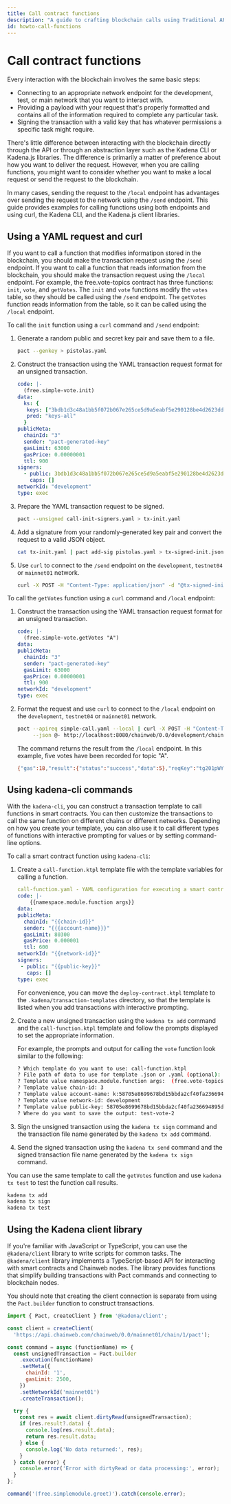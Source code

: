 ```yaml
---
title: Call contract functions
description: "A guide to crafting blockchain calls using Traditional API, Kadena CLI, and Kadena.js"
id: howto-call-functions
---
```


# Call contract functions

Every interaction with the blockchain involves the same basic steps:

- Connecting to an appropriate network endpoint for the development, test, or main network that you want to interact with.
- Providing a payload with your request that's properly formatted and contains all of the information required to complete any particular task.
- Signing the transaction with a valid key that has whatever permissions a specific task might require.

There's little difference between interacting with the blockchain directly through the API or through an abstraction layer such as the Kadena CLI or Kadena.js libraries.
The difference is primarily a matter of preference about how you want to deliver the request.
However, when you are calling functions, you might want to consider whether you want to make a local request or send the request to the blockchain.

In many cases, sending the request to the `/local` endpoint has advantages over sending the request to the network using the `/send` endpoint.
This guide provides examples for calling functions using both endpoints and using curl, the Kadena CLI, and the Kadena.js client libraries.

## Using a YAML request and curl

If you want to call a function that modifies informatipon stored in the blockchain, you should make the transaction request using the `/send` endpoint.
If you want to call a function that reads information from the blockchain, you should make the transaction request using the `/local` endpoint.
For example, the free.vote-topics contract has three functions: `init`, `vote`, and `getVotes`.
The `init` and `vote` functions modify the `votes` table, so they should be called using the `/send` endpoint.
The `getVotes` function reads information from the table, so it can be called using the `/local` endpoint.

To call the `init` function using a `curl` command and `/send` endpoint:

1. Generate a random public and secret key pair and save them to a file.
   
   ```bash
   pact --genkey > pistolas.yaml
   ```

2. Construct the transaction using the YAML transaction request format for an unsigned transaction.

   ```yaml
   code: |-
     (free.simple-vote.init)
   data:
     ks: {
      keys: ["3bdb1d3c48a1bb5f072b067e265ce5d9a5eabf5e290128be4d2623dd559ca698"],
      pred: "keys-all"
     }
   publicMeta:
     chainId: "3"
     sender: "pact-generated-key"
     gasLimit: 63000
     gasPrice: 0.00000001
     ttl: 900
   signers:
     - public: 3bdb1d3c48a1bb5f072b067e265ce5d9a5eabf5e290128be4d2623dd559ca698
       caps: []
   networkId: "development"
   type: exec
   ```

3. Prepare the YAML transaction request to be signed.
   
   ```bash
   pact --unsigned call-init-signers.yaml > tx-init.yaml
   ```

1. Add a signature from your randomly-generated key pair and convert the request to a valid JSON object.

   ```bash
   cat tx-init.yaml | pact add-sig pistolas.yaml > tx-signed-init.json
   ```

1. Use `curl` to connect to the `/send` endpoint on the `development`, `testnet04` or `mainnet01` network.

   ```bash
   curl -X POST -H "Content-Type: application/json" -d "@tx-signed-init.json" http://localhost:8080/chainweb/0.0/development/chain/3/pact/api/v1/send
   ```

To call the `getVotes` function using a `curl` command and `/local` endpoint:

1. Construct the transaction using the YAML transaction request format for an unsigned transaction.

   ```yaml
   code: |-
     (free.simple-vote.getVotes "A")
   data:
   publicMeta:
     chainId: "3"
     sender: "pact-generated-key"
     gasLimit: 63000
     gasPrice: 0.00000001
     ttl: 900
   networkId: "development"
   type: exec
   ```

1. Format the request and use `curl` to connect to the `/local` endpoint on the `development`, `testnet04` or `mainnet01` network.

   ```bash
   pact --apireq simple-call.yaml --local | curl -X POST -H "Content-Type: application/json" \
        --json @- http://localhost:8080/chainweb/0.0/development/chain/3/pact/api/v1/local
   ```

   The command returns the result from the `/local` endpoint.
   In this example, five votes have been recorded for topic "A".
   
   ```bash
   {"gas":18,"result":{"status":"success","data":5},"reqKey":"tg201pWYbHUdh3umkbKEeKyvRjWycBQlZSDcrCwasts",...}
   ```

## Using kadena-cli commands

With the `kadena-cli`, you can construct a transaction template to call functions in smart contracts.
You can then customize the transactions to call the same function on different chains or different networks.
Depending on how you create your template, you can also use it to call different types of functions with interactive prompting for values or by setting command-line options.

To call a smart contract function using `kadena-cli`:

1. Create a `call-function.ktpl` template file with the template variables for calling a function.

   ```yaml
   call-function.yaml - YAML configuration for executing a smart contract function
   code: |-
       {{namespace.module.function args}}
   data:
   publicMeta:
     chainId: "{{chain-id}}"
     sender: "{{{account-name}}}"
     gasLimit: 80300
     gasPrice: 0.000001
     ttl: 600
   networkId: "{{network-id}}"
   signers:
    - public: "{{public-key}}"
      caps: []
   type: exec
   ```

   For convenience, you can move the `deploy-contract.ktpl` template to the `.kadena/transaction-templates` directory, so that the template is listed when you add transactions with interactive prompting.

2. Create a new unsigned transaction using the `kadena tx add` command and the `call-function.ktpl` template and follow the prompts displayed to set the appropriate information.

   For example, the prompts and output for calling the `vote` function look similar to the following:

    ```bash
   ? Which template do you want to use: call-function.ktpl
   ? File path of data to use for template .json or .yaml (optional):
   ? Template value namespace.module.function args:  (free.vote-topics.vote "B")
   ? Template value chain-id: 3
   ? Template value account-name: k:58705e8699678bd15bbda2cf40fa236694895db614aafc82cf1c06c014ca963c
   ? Template value network-id: development
   ? Template value public-key: 58705e8699678bd15bbda2cf40fa236694895db614aafc82cf1c06c014ca963c
   ? Where do you want to save the output: test-vote-2
   ```

3. Sign the unsigned transaction using the `kadena tx sign` command and the transaction file name generated by the `kadena tx add` command.

4. Send the signed transaction using the `kadena tx send` command and the signed transaction file name generated by the `kadena tx sign` command.

You can use the same template to call the `getVotes` function and use `kadena tx test` to test the function call results.

```bash
kadena tx add
kadena tx sign
kadena tx test
```
  
## Using the Kadena client library

If you're familiar with JavaScript or TypeScript, you can use the `@kadena/client` library to write scripts for common tasks. 
The `@kadena/client` library implements a TypeScript-based API for interacting with smart contracts and Chainweb nodes. 
The library provides functions that simplify building transactions with Pact commands and connecting to blockchain nodes.

You should note that creating the client connection is separate from using the `Pact.builder` function to construct transactions.

```javascript
import { Pact, createClient } from '@kadena/client';

const client = createClient(
  'https://api.chainweb.com/chainweb/0.0/mainnet01/chain/1/pact');

const command = async (functionName) => {
  const unsignedTransaction = Pact.builder
    .execution(functionName)
    .setMeta({
      chainId: '1',
      gasLimit: 2500,
    })
    .setNetworkId('mainnet01')
    .createTransaction();

  try {
    const res = await client.dirtyRead(unsignedTransaction);
    if (res.result?.data) {
      console.log(res.result.data);
      return res.result.data;
    } else {
      console.log('No data returned:', res);
    }
  } catch (error) {
    console.error('Error with dirtyRead or data processing:', error);
  }
};

command('(free.simplemodule.greet)').catch(console.error);

```
